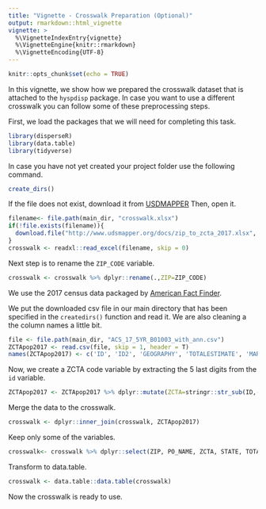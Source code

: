 ```yaml
---
title: "Vignette - Crosswalk Preparation (Optional)"
output: rmarkdown::html_vignette
vignette: >
  %\VignetteIndexEntry{vignette}
  %\VignetteEngine{knitr::rmarkdown}
  %\VignetteEncoding{UTF-8}
---
```


```r
knitr::opts_chunk$set(echo = TRUE)
```

In this vignette, we show how we prepared the crosswalk dataset that is attached to the `hyspdisp` package. In case you want to use a different crosswalk you can follow some of these preprocessing steps. 

First, we load the packages that we will need for completing this task. 

```r
library(disperseR)
library(data.table)
library(tidyverse)
```

In case you have not yet created your project folder use the following command. 

```r
create_dirs()
```

If the file does not exist, download it from [USDMAPPER](https://www.udsmapper.org/docs/zip_to_zcta_2017.xlsx)
Then, open it. 

```r
filename<- file.path(main_dir, "crosswalk.xlsx")
if(!file.exists(filename)){
  download.file("http://www.udsmapper.org/docs/zip_to_zcta_2017.xlsx", filename)
}
crosswalk <- readxl::read_excel(filename, skip = 0)
```

Next step is to rename the `ZIP_CODE` variable.

```r
crosswalk <- crosswalk %>% dplyr::rename(.,ZIP=ZIP_CODE)
```

We use the 2017 census data packaged by [American Fact Finder](https://factfinder.census.gov/bkmk/table/1.0/en/ACS/17_5YR/B01003/0100000US.86000).

We put the downloaded csv file in our main directory that has been specified in the `createdirs()` function and read it. We are also cleaning a the column names a little bit. 

```r
file <- file.path(main_dir, "ACS_17_5YR_B01003_with_ann.csv")
ZCTApop2017 <- read.csv(file, skip = 1, header = T)
names(ZCTApop2017) <- c('ID', 'ID2', 'GEOGRAPHY', 'TOTALESTIMATE', 'MARGINOFERROR')
```

Now, we create a ZCTA code variable by extracting the 5 last digits from the `id` variable. 

```r
ZCTApop2017 <- ZCTApop2017 %>% dplyr::mutate(ZCTA=stringr::str_sub(ID,-5,-1))
```

Merge the data to the crosswalk. 

```r
crosswalk <- dplyr::inner_join(crosswalk, ZCTApop2017)
```

Keep only some of the variables.

```r
crosswalk<- crosswalk %>% dplyr::select(ZIP, PO_NAME, ZCTA, STATE, TOTALESTIMATE, MARGINOFERROR)
```

Transform to data.table.

```r
crosswalk <- data.table::data.table(crosswalk)
```

Now the crosswalk is ready to use. 


